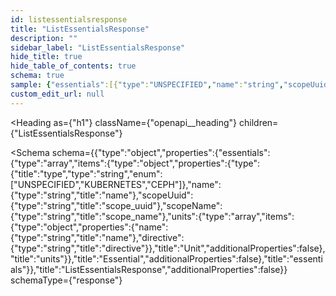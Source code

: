 ```yaml
---
id: listessentialsresponse
title: "ListEssentialsResponse"
description: ""
sidebar_label: "ListEssentialsResponse"
hide_title: true
hide_table_of_contents: true
schema: true
sample: {"essentials":[{"type":"UNSPECIFIED","name":"string","scopeUuid":"string","scopeName":"string","units":[{"name":"string","directive":"string"}]}]}
custom_edit_url: null
---
```



<Heading
  as={"h1"}
  className={"openapi__heading"}
  children={"ListEssentialsResponse"}
>
</Heading>





<Schema
  schema={{"type":"object","properties":{"essentials":{"type":"array","items":{"type":"object","properties":{"type":{"title":"type","type":"string","enum":["UNSPECIFIED","KUBERNETES","CEPH"]},"name":{"type":"string","title":"name"},"scopeUuid":{"type":"string","title":"scope_uuid"},"scopeName":{"type":"string","title":"scope_name"},"units":{"type":"array","items":{"type":"object","properties":{"name":{"type":"string","title":"name"},"directive":{"type":"string","title":"directive"}},"title":"Unit","additionalProperties":false},"title":"units"}},"title":"Essential","additionalProperties":false},"title":"essentials"}},"title":"ListEssentialsResponse","additionalProperties":false}}
  schemaType={"response"}
>
  
</Schema>
            